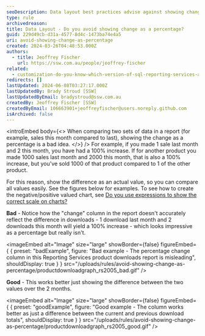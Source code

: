 ```yaml
---
seoDescription: Data layout best practices advise against showing change as a percentage when comparing data sets, instead opting for actual value differences.
type: rule
archivedreason:
title: Data Layout - Do you avoid showing change as a percentage?
guid: 229d49cb-d31a-4577-8d4c-1473ba74e4a5
uri: avoid-showing-change-as-percentage
created: 2024-03-26T04:48:53.000Z
authors:
  - title: Jeoffrey Fischer
    url: https://ssw.com.au/people/jeoffrey-fischer
related:
  - customization-do-you-know-which-version-of-sql-reporting-services-and-visual-studio-you-are-using
redirects: []
lastUpdated: 2024-06-08T03:27:17.000Z
lastUpdatedBy: Brady Stroud [SSW]
lastUpdatedByEmail: bradystroud@ssw.com.au
createdBy: Jeoffrey Fischer [SSW]
createdByEmail: 106663901+jeoffreyfischer@users.noreply.github.com
isArchived: false
---
```


<introEmbed
  body={<>
When comparing two sets of data in a report (for example, sales this month compared to last), showing the change as a percentage is a bad idea.
  </>}
/>
For example, if you made 1 sale last month and 2 this month, you have had a 100% increase. If for another product you made 1000 sales last month and 2000 this month, that is also a 100% increase, but you've sold 1000 of that product compared to 1 of the other product.

For this reason, show the difference as an actual value, so you can compare all values easily. See the figures below for examples. To see how to create the negative/positive valued chart, see [Do you use expressions to show the correct scale on charts?](https://www.ssw.com.au/ssw/Standards/Rules/RulesToBetterSQLReportingServices.aspx#maxminvalues)

**Bad** - Notice how the "change" column in the report doesn't accurately reflect the difference in downloads - 1 download last month and 2 downloads this month will yield a 100% increase - which looks impressive as a percentage but really isn't.

<imageEmbed
  alt="Image"
  size="large"
  showBorder={false}
  figureEmbed={ {
    preset: "badExample",
    figure: "Bad example - The percentage change column in this Reporting Services product downloads report is misleading",
    shouldDisplay: true
  } }
  src="/uploads/rules/avoid-showing-change-as-percentage/productdownloadgraph_rs2005_bad.gif"
/>


**Good** - This works better just showing the difference between the two values over the 2 months.

<imageEmbed
  alt="Image"
  size="large"
  showBorder={false}
  figureEmbed={ {
    preset: "goodExample",
    figure: "Good example - The column works better as just a difference between the current and previous download totals",
    shouldDisplay: true
  } }
  src="/uploads/rules/avoid-showing-change-as-percentage/productdownloadgraph_rs2005_good.gif"
/>
